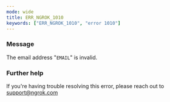 ```yaml
---
mode: wide
title: ERR_NGROK_1010
keywords: ["ERR_NGROK_1010", "error 1010"]
---
```



### Message

The email address "`EMAIL`" is invalid.

<ErrorDetails />

### Further help

If you're having trouble resolving this error, please reach out to [support@ngrok.com](mailto:support@ngrok.com?subject=Help%20with%20ERR_NGROK_1010)
